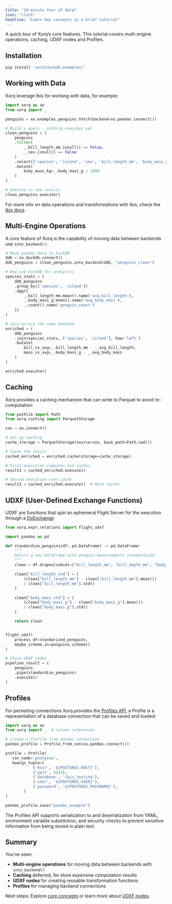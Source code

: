 ```yaml
---
title: "10-minute tour of Xorq"
icon: "clock"
headline: "Learn key concepts in a brief tutorial"
---
```


A quick tour of Xorq's core features. This tutorial covers multi-engine operations, caching, UDXF nodes and Profiles.

## Installation

```bash
pip install 'xorq[duckdb,examples]'
```

## Working with Data

Xorq leverage Ibis for working with data, for example:

```python
import xorq as xo 
from xorq import _

penguins = xo.examples.penguins.fetch(backend=xo.pandas.connect())

# Build a query - nothing executes yet
clean_penguins = (
    penguins
    .filter(
        _.bill_length_mm.isnull() == False,
        _.sex.isnull() == False
    )
    .select(['species', 'island', 'sex', 'bill_length_mm', 'body_mass_g'])
    .mutate(
        body_mass_kg=_.body_mass_g / 1000
    )
)

# Execute to see results
clean_penguins.execute()
```

For more info on data operations and transformations with Ibis, check the [Ibis docs](https://ibis-project.org/).

## Multi-Engine Operations

A core feature of Xorq is the capability of moving data between backends use `into_backend()`:

```python
# Move pandas data to DuckDB
ddb = xo.duckdb.connect()
ddb_penguins = clean_penguins.into_backend(ddb, "penguins_clean")

# Now use DuckDB for analytics
species_stats = (
    ddb_penguins
    .group_by(['species', 'island'])
    .agg([
        _.bill_length_mm.mean().name('avg_bill_length'),
        _.body_mass_g.mean().name('avg_body_mass'),
        _.count().name('penguin_count')
    ])
)

# Join across the same backend
enriched = (
    ddb_penguins
    .join(species_stats, ['species', 'island'], how='left')
    .mutate(
        bill_vs_avg=_.bill_length_mm - _.avg_bill_length,
        mass_vs_avg=_.body_mass_g - _.avg_body_mass
    )
)

enriched.execute()
```

## Caching

Xorq provides a caching mechanism that can write to Parquet to avoid re-computation:

```python
from pathlib import Path
from xorq.caching import ParquetStorage

con = xo.connect()

# Set up caching
cache_storage = ParquetStorage(source=con, base_path=Path.cwd())

# Cache the result
cached_enriched = enriched.cache(storage=cache_storage)

# First execution computes and caches
result1 = cached_enriched.execute()

# Second execution uses cache
result2 = cached_enriched.execute()  # Much faster
```

## UDXF (User-Defined Exchange Functions)

UDXF are functions that spin an ephemeral Flight Server for the execution through a [DoExchange](https://arrow.apache.org/docs/format/Flight.html#exchanging-data):

```python
from xorq.expr.relations import flight_udxf

import pandas as pd

def standardize_penguins(df: pd.DataFrame) -> pd.DataFrame:
    """
    Return a new DataFrame with penguin measurements standardized.
    """
    clean = df.dropna(subset=["bill_length_mm", "bill_depth_mm", "body_mass_g"]).copy()

    clean["bill_length_std"] = (
        (clean["bill_length_mm"] - clean["bill_length_mm"].mean()) 
        / clean["bill_length_mm"].std()
    )

    clean["body_mass_std"] = (
        (clean["body_mass_g"] - clean["body_mass_g"].mean()) 
        / clean["body_mass_g"].std()
    )

    return clean


flight_udxf(
    process_df=standarized_penguins,
    maybe_schema_in=penguins.schema()
)

# Chain UDXF nodes
pipeline_result = (
    penguins
    .pipe(standardize_penguins)
    .execute()
)
```

## Profiles 

For persisting connections Xorq provides the [Profiles API](../../api_reference/backend_configuration/profiles_api.qmd), a Profile is a representation of a database connection that can be saved and loaded:

```python
import xorq as xo
from xorq import _  # column references

# Create a Profile from pandas connection
pandas_profile = Profile.from_con(xo.pandas.connect())

profile = Profile(
   con_name='postgres',
   kwargs_tuple=(
            ('host', '${POSTGRES_HOST}'),
            ('port', 5432),
            ('database', 'ibis_testing'),
            ('user', '${POSTGRES_USER}'),
            ('password', '${POSTGRES_PASSWORD}'),
        )
)

pandas_profile.save("pandas_example")
```

The Profiles API supports serialization to  and deserialization from YAML, environment variable substitution, and security  checks to prevent sensitive information from being stored in plain text.


## Summary

You've seen:

* **Multi-engine operations** for moving data between backends with `into_backend()`
* **Caching** deferred, for store expensive computation results
* **UDXF nodes** for creating reusable transformation functions
* **Profiles** for managing backend connections

Next steps: Explore [core concepts](../../core_concepts/index.qmd) or learn more about [UDXF nodes](../../core_concepts/flight_udxf.qmd).